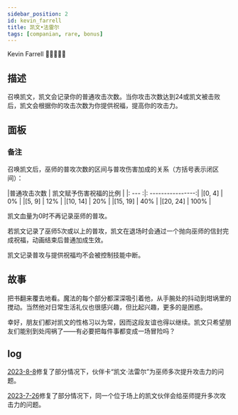 ```yaml
---
sidebar_position: 2
id: kevin_farrell
title: 凯文•法雷尔
tags: [companian, rare, bonus]
---
```


Kevin Farrell 👱‍♂✍🏻📕

<!--truncate-->



<CardBasics cardKey={id}/>


## 描述

召唤凯文，凯文会记录你的普通攻击次数。当你攻击次数达到24或凯文被击败后，凯文会根据你的攻击次数为你提供祝福，提高你的攻击力。

## 面板


<LevelComponent/>


<CardDynamicTable cardKey={id}/>


<CardComplexTable cardKey={id}/>


### 备注

召唤凯文后，巫师的普攻次数的区间与普攻伤害加成的关系（方括号表示闭区间）：

|普通攻击次数 | 凯文赋予伤害祝福的比例 |
|: ---      :|: ----------------:|
|[0, 4]      |        0%        |
|[5, 9]      |       12%        |
|[10, 14]    |       20%        |
|[15, 19]    |       40%        |
|[20, 24]    |       100%       |

凯文血量为0时不再记录巫师的普攻。

若凯文记录了巫师5次或以上的普攻，凯文在退场时会通过一个抛向巫师的信封完成祝福，动画结束后普通加成生效。

凯文记录普攻与提供祝福均不会被控制技能中断。

## 故事

把书翻来覆去地看。魔法的每个部分都深深吸引着他，从手腕处的抖动到坩埚里的搅动。当然他对日常生活礼仪也很感兴趣，但比起兴趣，更多的是困惑。

幸好，朋友们都对凯文的性格习以为常，因而这段友谊也得以继续。凯文只希望朋友们能别到处闯祸了——有必要把每件事都变成一场冒险吗？

## log

[2023-8-8](/blog/230801-maintenance-annc#fix)修复了部分情况下，伙伴卡“凯文·法雷尔”为巫师多次提升攻击力的问题。

[2023-7-26](/blog/230726-fix-annc#fix)修复了部分情况下，同一个位于场上的凯文伙伴会给巫师提升多次攻击力的问题。